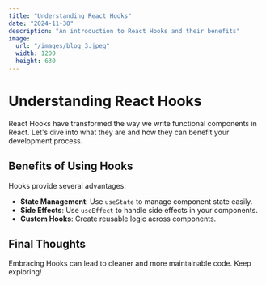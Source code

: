 ```yaml
---
title: "Understanding React Hooks"
date: "2024-11-30"
description: "An introduction to React Hooks and their benefits"
image: 
  url: "/images/blog_3.jpeg"
  width: 1200
  height: 630
---
```


# Understanding React Hooks

React Hooks have transformed the way we write functional components in React. Let's dive into what they are and how they can benefit your development process.

## Benefits of Using Hooks

Hooks provide several advantages:

- **State Management**: Use `useState` to manage component state easily.
- **Side Effects**: Use `useEffect` to handle side effects in your components.
- **Custom Hooks**: Create reusable logic across components.

## Final Thoughts

Embracing Hooks can lead to cleaner and more maintainable code. Keep exploring!

